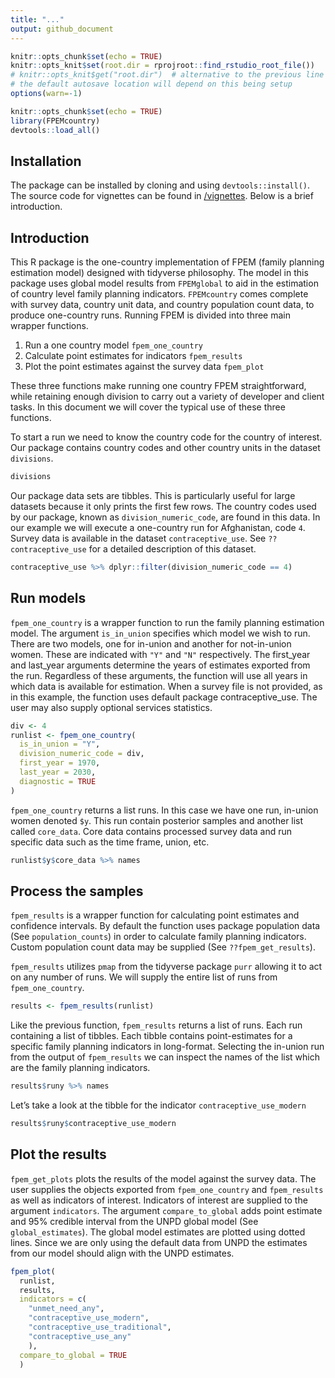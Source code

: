 ```yaml
---
title: "..."
output: github_document
---
```

```r
knitr::opts_chunk$set(echo = TRUE)
knitr::opts_knit$set(root.dir = rprojroot::find_rstudio_root_file())
# knitr::opts_knit$get("root.dir")  # alternative to the previous line
# the default autosave location will depend on this being setup
options(warn=-1)
```


```r
knitr::opts_chunk$set(echo = TRUE)
library(FPEMcountry)
devtools::load_all()
```

<!-- ## Table of Contents -->
<!-- 1. [Introduction](#intro) -->
<!-- 2. [Run models](#run) -->
<!-- 3. [Post-process](#post-process) -->
<!-- 4. [Plot model results](#plot) -->
 
 
## Installation
The package can be installed by cloning and using `devtools::install()`. The source code for vignettes can be found in [/vignettes](https://github.com/FPcounts/FPEMcountry/tree/master/vignettes). Below is a brief introduction.

## Introduction
This R package is the one-country implementation of FPEM (family planning estimation model) designed with tidyverse philosophy. The model in this package uses global model results from `FPEMglobal` to aid in the estimation of country level family planning indicators. `FPEMcountry` comes complete with survey data, country unit data, and country population count data, to produce one-country runs. Running FPEM is divided into three main wrapper functions.

1. Run a one country model `fpem_one_country`
2. Calculate point estimates for indicators `fpem_results`
3. Plot the  point estimates against the survey data `fpem_plot`

These three functions make running one country FPEM straightforward, while retaining enough division to carry out a variety of developer and client tasks. In this document we will cover the typical use of these three functions.

To start a run we need to know the country code for the country of interest. Our package contains country codes and other country units in the dataset `divisions`. 

```r
divisions
```

Our package data sets are tibbles. This is particularly useful for large datasets because it only prints the first few rows. The country codes used by our package, known as `division_numeric_code`, are found in this data. In our example we will execute a one-country run for Afghanistan, code `4`. Survey data is available in the dataset `contraceptive_use`. See `??contraceptive_use` for a detailed description of this dataset.

```r
contraceptive_use %>% dplyr::filter(division_numeric_code == 4)
```


## <a name="run"></a>
## Run models
`fpem_one_country` is a wrapper function to run the family planning estimation model. The argument `is_in_union` specifies which model we wish to run. There are two models, one for in-union and another for not-in-union women. These are indicated with `"Y"` and `"N"` respectively. The first_year and last_year arguments determine the years of estimates exported from the run. Regardless of these arguments, the function will use all years in which data is available for estimation. When a survey file is not provided, as in this example, the function uses default package contraceptive_use. The user may also supply optional services statistics.
```r
div <- 4
runlist <- fpem_one_country(
  is_in_union = "Y",
  division_numeric_code = div,
  first_year = 1970,
  last_year = 2030,
  diagnostic = TRUE
)
```

`fpem_one_country` returns a list runs. In this case we have one run, in-union women denoted `$y`. This run contain posterior samples and another list called `core_data`. Core data contains processed survey data and run specific data such as the time frame, union, etc.
```r
runlist$y$core_data %>% names
```

## Process the samples
`fpem_results` is a wrapper function for calculating point estimates and confidence intervals. By default the function uses package population data (See `population_counts`) in order to calculate family planning indicators. Custom population count data may be supplied (See `??fpem_get_results`).

`fpem_results` utilizes `pmap` from the tidyverse package `purr` allowing it to act on any number of runs. We will supply the entire list of runs from `fpem_one_country`.
```r
results <- fpem_results(runlist)
```

Like the previous function, `fpem_results` returns a list of runs. Each run containing a list of tibbles. Each tibble contains point-estimates for a specific family planning indicators in long-format. Selecting the in-union run from the output of `fpem_results` we can inspect the names of the list which are the family planning indicators.
```r
results$runy %>% names
```
Let's take a look at the tibble for the indicator `contraceptive_use_modern`
```r
results$runy$contraceptive_use_modern
```


## Plot the results
`fpem_get_plots` plots the results of the model against the survey data. The user supplies the objects exported from `fpem_one_country` and `fpem_results` as well as indicators of interest. Indicators of interest are supplied to the argument `indicators`. The argument `compare_to_global` adds point estimate and 95% credible interval from the UNPD global model (See `global_estimates`). The global model estimates are plotted using dotted lines. Since we are only using the default data from UNPD the estimates from our model should align with the UNPD estimates.
```r
fpem_plot(
  runlist,
  results,
  indicators = c(
    "unmet_need_any",
    "contraceptive_use_modern",
    "contraceptive_use_traditional",
    "contraceptive_use_any"
    ),
  compare_to_global = TRUE
  )
```


